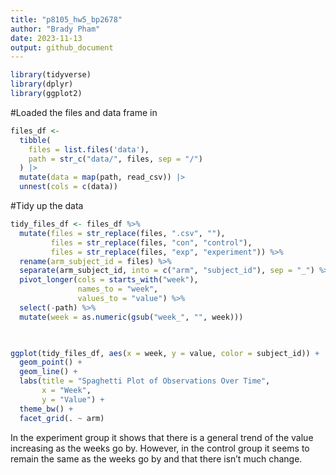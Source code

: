 ```yaml
---
title: "p8105_hw5_bp2678"
author: "Brady Pham"
date: 2023-11-13
output: github_document
---
```

```r
library(tidyverse)
library(dplyr)
library(ggplot2)
```


#Loaded the files and data frame in 
```r
files_df <- 
  tibble(
    files = list.files('data'),
    path = str_c("data/", files, sep = "/")
  ) |>
  mutate(data = map(path, read_csv)) |>
  unnest(cols = c(data))
```

#Tidy up the data

```r
tidy_files_df <- files_df %>%
  mutate(files = str_replace(files, ".csv", ""),
         files = str_replace(files, "con", "control"),
         files = str_replace(files, "exp", "experiment")) %>%
  rename(arm_subject_id = files) %>%
  separate(arm_subject_id, into = c("arm", "subject_id"), sep = "_") %>%
  pivot_longer(cols = starts_with("week"),
               names_to = "week",
               values_to = "value") %>%
  select(-path) %>%
  mutate(week = as.numeric(gsub("week_", "", week)))

  


```

```r

ggplot(tidy_files_df, aes(x = week, y = value, color = subject_id)) +
  geom_point() +
  geom_line() +
  labs(title = "Spaghetti Plot of Observations Over Time",
       x = "Week",
       y = "Value") +
  theme_bw() +
  facet_grid(. ~ arm)
```

In the experiment group it shows that there is a general trend of the value increasing as the weeks go by. However, in the control group it seems to remain the same as the weeks go by and that there isn't much change. 








